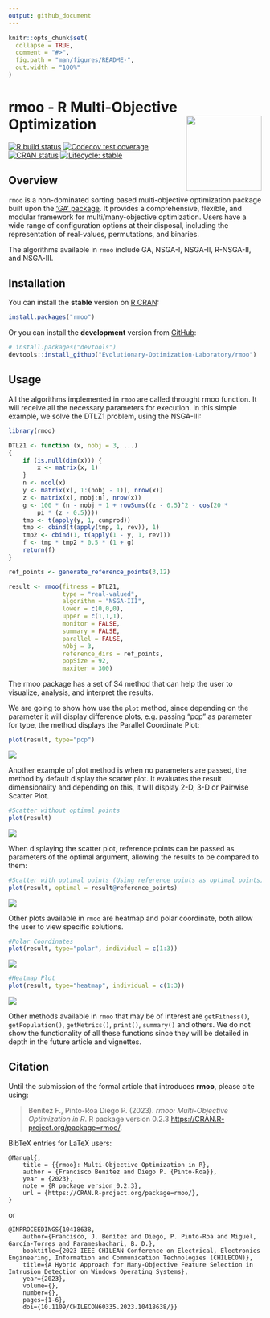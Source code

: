 ```yaml
---
output: github_document
---
```


<!-- README.md is generated from README.Rmd. Please edit that file -->

```r
knitr::opts_chunk$set(
  collapse = TRUE,
  comment = "#>",
  fig.path = "man/figures/README-",
  out.width = "100%"
)
```

# rmoo - R Multi-Objective Optimization <img src="man/figures/logo.png" align="right" width="150px" />

<!-- badges: start -->
[![R build status](https://github.com/Evolutionary-Optimization-Laboratory/rmoo/workflows/R-CMD-check/badge.svg/)](https://github.com/Evolutionary-Optimization-Laboratory/rmoo/actions/)
[![Codecov test coverage](https://codecov.io/gh/Evolutionary-Optimization-Laboratory/rmoo/branch/master/graph/badge.svg?token=QK4Z2yVUSw/)](https://app.codecov.io/gh/Evolutionary-Optimization-Laboratory/rmoo?branch=master)
[![CRAN status](https://www.r-pkg.org/badges/version/rmoo)](https://CRAN.R-project.org/package=rmoo/)
[![Lifecycle: stable](https://img.shields.io/badge/lifecycle-stable-brightgreen.svg)](https://lifecycle.r-lib.org/articles/stages.html#stable/)
<!-- badges: end -->

## Overview

`rmoo` is a non-dominated sorting based multi-objective optimization package 
built upon the ['GA' package](https://CRAN.R-project.org/package=GA). It provides a comprehensive, flexible, and modular 
framework for multi/many-objective optimization. Users have a wide range of 
configuration options at their disposal, including the representation of real-values,
permutations, and binaries. 

The algorithms available in `rmoo` include GA, NSGA-I, NSGA-II, R-NSGA-II, and NSGA-III. 

## Installation

You can install the **stable** version on [R CRAN](https://cran.r-project.org/package=rmoo):

``` r
install.packages("rmoo")
```

Or you can install the **development** version from [GitHub](https://github.com/Evolutionary-Optimization-Laboratory/rmoo):

``` r
# install.packages("devtools")
devtools::install_github("Evolutionary-Optimization-Laboratory/rmoo")
```

## Usage

All the algorithms implemented in `rmoo` are called throught rmoo function.
It will receive all the necessary parameters for execution.
In this simple example, we solve the DTLZ1 problem, using the NSGA-III:

``` r
library(rmoo)

DTLZ1 <- function (x, nobj = 3, ...) 
{
    if (is.null(dim(x))) {
        x <- matrix(x, 1)
    }
    n <- ncol(x)
    y <- matrix(x[, 1:(nobj - 1)], nrow(x))
    z <- matrix(x[, nobj:n], nrow(x))
    g <- 100 * (n - nobj + 1 + rowSums((z - 0.5)^2 - cos(20 * 
        pi * (z - 0.5))))
    tmp <- t(apply(y, 1, cumprod))
    tmp <- cbind(t(apply(tmp, 1, rev)), 1)
    tmp2 <- cbind(1, t(apply(1 - y, 1, rev)))
    f <- tmp * tmp2 * 0.5 * (1 + g)
    return(f)
}

ref_points <- generate_reference_points(3,12)

result <- rmoo(fitness = DTLZ1,
               type = "real-valued",
               algorithm = "NSGA-III",
               lower = c(0,0,0),
               upper = c(1,1,1),
               monitor = FALSE,
               summary = FALSE,
               parallel = FALSE,
               nObj = 3,
               reference_dirs = ref_points,
               popSize = 92,
               maxiter = 300)
```

The rmoo package has a set of S4 method that can help the user to visualize,
analysis, and interpret the results.

We are going to show how use the `plot` method, since depending on the parameter 
it will display difference plots, e.g. passing "pcp" as parameter for type, the 
method displays the Parallel Coordinate Plot:

``` r
plot(result, type="pcp")
```

![](https://github.com/Evolutionary-Optimization-Laboratory/rmoo/blob/master/man/figures/README-example-1.png)<!-- -->

Another example of plot method is when no parameters are passed, the method by 
default display the scatter plot. It evaluates the result dimensionality and 
depending on this, it will display 2-D, 3-D or Pairwise Scatter Plot.

``` r
#Scatter without optimal points
plot(result)
```
![](https://github.com/Evolutionary-Optimization-Laboratory/rmoo/blob/master/man/figures/README-example-2.png)<!-- -->

When displaying the scatter plot, reference points can be passed as parameters 
of the optimal argument, allowing the results to be compared to them:

``` r
#Scatter with optimal points (Using reference points as optimal points)
plot(result, optimal = result@reference_points)
```
![](https://github.com/Evolutionary-Optimization-Laboratory/rmoo/blob/master/man/figures/README-example-3.png)<!-- -->

Other plots available in `rmoo` are heatmap and polar coordinate, both allow the user
to view specific solutions.

``` r
#Polar Coordinates
plot(result, type="polar", individual = c(1:3))
```
![](https://github.com/Evolutionary-Optimization-Laboratory/rmoo/blob/master/man/figures/README-example-4.png)<!-- -->

``` r
#Heatmap Plot
plot(result, type="heatmap", individual = c(1:3))
```
![](https://github.com/Evolutionary-Optimization-Laboratory/rmoo/blob/master/man/figures/README-example-5.png)<!-- -->

Other methods available in `rmoo` that may be of interest are `getFitness()`, 
`getPopulation()`, `getMetrics()`, `print()`, `summary()` and others. 
We do not show the functionality of all these functions since they will be 
detailed in depth in the future article and vignettes.

## Citation

Until the submission of the formal article that introduces **rmoo**, please cite using:

> Benitez F., Pinto-Roa Diego P. (2023). _rmoo: Multi-Objective Optimization in R_. 
> R package version 0.2.3 <https://CRAN.R-project.org/package=rmoo/>.

BibTeX entries for LaTeX users:
```
@Manual{,
    title = {{rmoo}: Multi-Objective Optimization in R},
    author = {Francisco Benitez and Diego P. {Pinto-Roa}},
    year = {2023},
    note = {R package version 0.2.3},
    url = {https://CRAN.R-project.org/package=rmoo/},
}
```
or
```
@INPROCEEDINGS{10418638,
    author={Francisco, J. Benítez and Diego, P. Pinto-Roa and Miguel, García-Torres and Parameshachari, B. D.},
    booktitle={2023 IEEE CHILEAN Conference on Electrical, Electronics Engineering, Information and Communication Technologies (CHILECON)}, 
    title={A Hybrid Approach for Many-Objective Feature Selection in Intrusion Detection on Windows Operating Systems}, 
    year={2023},
    volume={},
    number={},
    pages={1-6},
    doi={10.1109/CHILECON60335.2023.10418638/}}
```
